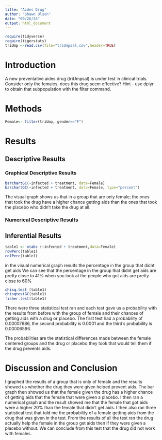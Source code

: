 ```yaml
---
title: "Aides Drug"
author: "Shawn Olson"
date: "09/26/24"
output: html_document
---
```


```r
require(tidyverse)
require(tigerstats)
triUmp <-read.csv(file="triUmpsal.csv",header=TRUE)
```

# Introduction

<!--In this section you explain what you are trying to show.  Where did the data come from?  What is the research or other question you are trying to answer?.  If you skimp in this section expect to be marked down in your grade. Paint a picture of the project a couple of paragraphs is expected!-->

A new  preventative aides drug (triUmpsal) is under test in clinical trials. Consider only the females, does this drug seem effective?  Hint - use dplyr to obtain that subpopulation with the filter command.

# Methods

<!--Decide on your methods:  use "variable analysis" or other appropriate descriptors.  Make sure to choose at least one graphical method and at least one numerical method. Discuss what data manipulations may be needed for example subsetting or other binning procedures and what sort of graphical displays and inferential tools will be used!-->
```r
Female<- filter(triUmp, gender=="F")
```


# Results

<!--Divide this section into two sub-sections:  One for your descriptive  results and one for your inferential results.!-->

## Descriptive Results

### Graphical Descriptive Results


<!--Graphical results here.  Make sure to show your code.  Provide appropriate labels for axes, giving units if possible, and provide a good title for the graph, too.  Use the graphical results to describe the patterns if any that exist in the data as focused toward the research question. Bottom line is to explain the features of the graph that are relevant to conforming or departing to what is expected by your null hypothesis !-->
```r
barchartGC(~infected + treatment, data=Female)
barchartGC(~infected + treatment, data=Female, type="percent")

```

The visual graph shows us that in a group that are only female; the ones that took the drug have a higher chance getting aids than the ones that took the placebo who didn't take the drug at all.



### Numerical Descriptive Results

<!--Numerical results go here. Use the numerical results to describe the patterns if any that exist in the data as focused toward the research question!-->

## Inferential Results
```r
table1 <- xtabs (~infected + treatment,data=Female)
rowPerc(table1)
colPerc(table1)
```

in the visual numerical graph results the percentage in the group that didnt get aids We can see that the percentage in the group that didnt get aids are pretty close to 41% when you look at the people who got aids are pretty close to 60%

```r
chisq.test (table1)
chisqtestGC(table1)
fisher.test(table1)
```

There were three statistical test ran and each test gave us a probability with the results from before
with the group of female and their chances of getting aids with a drug or placebo. The first test had a
probability of 0.00007686, the second probability is 0.0001 and the third's probability is 0.00006596.


<!--State hypothesis clearly.  Make sure your discussion of the inferential test covers all the aspects that the test output produces, such as test statistic, p-value etc.  Make a decision about the null hypothesis, explain the assumptions on which the selected test/procedure was based, and why the chosen procedure satisfys the assumptions and is appropriate to answer the research question!-->

The probabilities are the statistical differences made between the female centered groups and the
drug or placebo they took that would tell them if the drug prevents aids.


# Discussion and Conclusion

<!--Discussion and conclusion here.  If you found a relationship be sure to consider whether the relationship occurs because one of the variavbles causes the other, or whether they perhasps are related for some other reason.  Watch the chapter 6 videos from the GeorgeTown videos collection.!-->

I graphed the results of a group that is only of female and the results showed us whether the drug they
were given helped prevent aids. The bar graph then showed us that the female given the drug has a
higher chance of getting aids that the female that were given a placebo. I then ran a numerical graph
and the result showed me that the female that got aids were a higher 20% than the female that didn't
get aids. I then also ran three statistical test that told me the probability of a female getting aids from
the drug that was given in the test. From the results of all the test ran the drug actually help the female
in the group get aids then if they were given a placebo without. We can conclude from this test that the
drug did not work with females.
 



